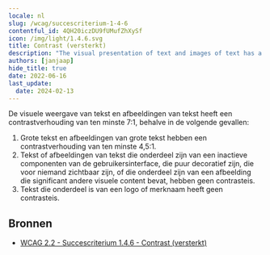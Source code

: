 ```yaml
---
locale: nl
slug: /wcag/succescriterium-1-4-6
contentful_id: 4QH20iczDU9fUMufZhXySf
icon: /img/light/1.4.6.svg
title: Contrast (versterkt)
description: "The visual presentation of text and images of text has a contrast ratio of at least 7:1."
authors: [janjaap]
hide_title: true
date: 2022-06-16
last_update:
  date: 2024-02-13
---
```


<Hero
  title="Contrast (versterkt)"
  image="/img/light/1.4.6.svg"
  alt="WCAG 1.4.6 icon"
  prefix="Succescriterium 1.4.6"
  suffix="Niveau AAA"
/>

De visuele weergave van tekst en afbeeldingen van tekst heeft een contrastverhouding van ten minste 7:1, behalve in de volgende gevallen:

1. Grote tekst en afbeeldingen van grote tekst hebben een contrastverhouding van ten minste 4,5:1.
2. Tekst of afbeeldingen van tekst die onderdeel zijn van een inactieve componenten van de gebruikersinterface, die puur decoratief zijn, die voor niemand zichtbaar zijn, of die onderdeel zijn van een afbeelding die significant andere visuele content bevat, hebben geen contrasteis.
3. Tekst die onderdeel is van een logo of merknaam heeft geen contrasteis.

## Bronnen

- [WCAG 2.2 - Succescriterium 1.4.6 - Contrast (versterkt)](https://www.w3.org/Translations/WCAG22-nl/#contrast-versterkt)
